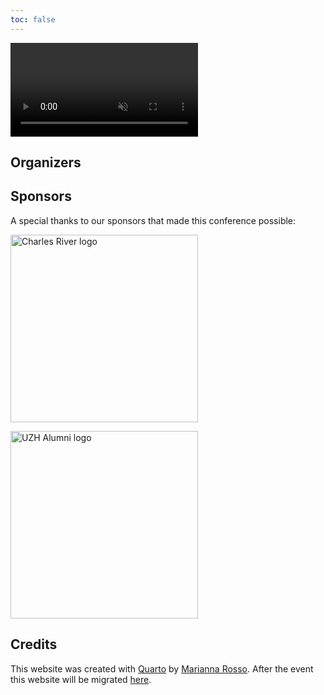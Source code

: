 ```yaml
---
toc: false
---
```


<div class="background-video-container">
  <video autoplay loop muted playsinline>
    <source src="LogoVideo.mp4" type="video/mp4">
    Your browser does not support the video tag.
  </video>
</div>

## Organizers

## Sponsors
A special thanks to our sponsors that made this conference possible:

<a href="https://www.criver.com/" target="_blank">
  <img src="images/CRLogo.png" alt="Charles River logo" width="300" />
</a>


<a href="https://uzhalumni.ch/" target="_blank">
  <img src="images/UZHAlumni.png" alt="UZH Alumni logo" width="300" />
</a>

## Credits 

This website was created with <a href="https://quarto.org/" target="_blank">Quarto</a> by <a href="https://stride-lab.pages.uzh.ch/website/people/rosso-marianna/" target="_blank">Marianna Rosso</a>. After the event this website will be migrated <a href="https://github.com/marianna-rosso-uzh/SRSAVI" target="_blank">here</a>.




